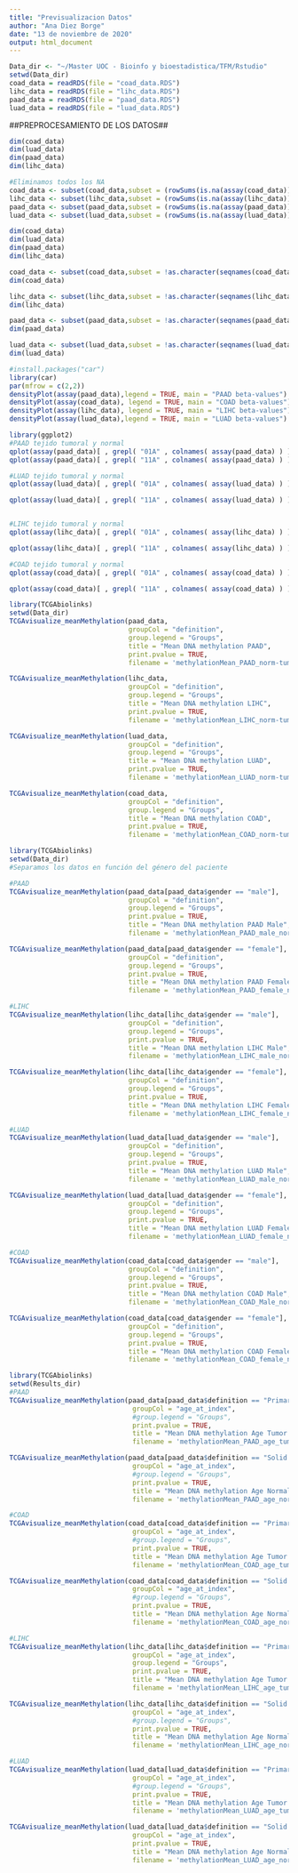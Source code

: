 ---
title: "Previsualizacion Datos"
author: "Ana Diez Borge"
date: "13 de noviembre de 2020"
output: html_document
---

```{r Cargamos datos de metilación}
Data_dir <- "~/Master UOC - Bioinfo y bioestadistica/TFM/Rstudio"
setwd(Data_dir)
coad_data = readRDS(file = "coad_data.RDS")
lihc_data = readRDS(file = "lihc_data.RDS")
paad_data = readRDS(file = "paad_data.RDS")
luad_data = readRDS(file = "luad_data.RDS")
```

##PREPROCESAMIENTO DE LOS DATOS##
```{r}
dim(coad_data)
dim(luad_data)
dim(paad_data)
dim(lihc_data)
```

```{r}
#Eliminamos todos los NA
coad_data <- subset(coad_data,subset = (rowSums(is.na(assay(coad_data))) == 0))
lihc_data <- subset(lihc_data,subset = (rowSums(is.na(assay(lihc_data))) == 0))
paad_data <- subset(paad_data,subset = (rowSums(is.na(assay(paad_data))) == 0))
luad_data <- subset(luad_data,subset = (rowSums(is.na(assay(luad_data))) == 0))

dim(coad_data)
dim(luad_data)
dim(paad_data)
dim(lihc_data)
```

```{r Se eliminan los datos pertenecientes a los cromosomas sexuales}
coad_data <- subset(coad_data,subset = !as.character(seqnames(coad_data)) %in% c("chrNA","chrX","chrY"))
dim(coad_data)

lihc_data <- subset(lihc_data,subset = !as.character(seqnames(lihc_data)) %in% c("chrNA","chrX","chrY"))
dim(lihc_data)

paad_data <- subset(paad_data,subset = !as.character(seqnames(paad_data)) %in% c("chrNA","chrX","chrY"))
dim(paad_data)

luad_data <- subset(luad_data,subset = !as.character(seqnames(luad_data)) %in% c("chrNA","chrX","chrY"))
dim(luad_data)
```

```{r Previsualizacion de datos density plot}
#install.packages("car")
library(car)
par(mfrow = c(2,2))
densityPlot(assay(paad_data),legend = TRUE, main = "PAAD beta-values")
densityPlot(assay(coad_data), legend = TRUE, main = "COAD beta-values")
densityPlot(assay(lihc_data), legend = TRUE, main = "LIHC beta-values")
densityPlot(assay(luad_data),legend = TRUE, main = "LUAD beta-values")
```


```{r qlots}
library(ggplot2)
#PAAD tejido tumoral y normal
qplot(assay(paad_data)[ , grepl( "01A" , colnames( assay(paad_data) ) ) ] , fill=I(rgb(0.72, 0.201, 0.176,0.6)), main = "Tejido Tumoral PAAD", xlab = "Beta-values", ylab = "Count", bins = 50)
qplot(assay(paad_data)[ , grepl( "11A" , colnames( assay(paad_data) ) ) ] , fill=I(rgb(0.1,0.2,0.4,0.6)), main = "Tejido Normal PAAD", xlab = "Beta-values", ylab = "Count", bins = 50)

#LUAD tejido tumoral y normal
qplot(assay(luad_data)[ , grepl( "01A" , colnames( assay(luad_data) ) ) ] , fill=I(rgb(0.72, 0.201, 0.176,0.6)), main = "Tejido Tumoral LUAD", xlab = "Beta-values", ylab = "Count", bins = 50)

qplot(assay(luad_data)[ , grepl( "11A" , colnames( assay(luad_data) ) ) ] , fill=I(rgb(0.1,0.2,0.4,0.6)), main = "Tejido Normal LUAD", xlab = "Beta-values", ylab= "Count", bins = 50 )


#LIHC tejido tumoral y normal
qplot(assay(lihc_data)[ , grepl( "01A" , colnames( assay(lihc_data) ) ) ] , fill=I(rgb(0.72, 0.201, 0.176,0.6)), main = "Tejido Tumoral LIHC", xlab = "Beta-values", ylab = "Count", bins = 50)

qplot(assay(lihc_data)[ , grepl( "11A" , colnames( assay(lihc_data) ) ) ] , fill=I(rgb(0.1,0.2,0.4,0.6)), main = "Tejido Normal LIHC", xlab = "Beta-values", ylab= "Count", bins = 50 )

#COAD tejido tumoral y normal
qplot(assay(coad_data)[ , grepl( "01A" , colnames( assay(coad_data) ) ) ] , fill=I(rgb(0.72, 0.201, 0.176,0.6)), main = "Tejido Tumoral COAD", xlab = "Beta-values", ylab = "Count", bins = 50)

qplot(assay(coad_data)[ , grepl( "11A" , colnames( assay(coad_data) ) ) ] , fill=I(rgb(0.1,0.2,0.4,0.6)), main = "Tejido Normal COAD", xlab = "Beta-values", ylab= "Count", bins = 50 )

```


```{r Diferencias entre medias de metilacion Norm-Tum}
library(TCGAbiolinks)
setwd(Data_dir)
TCGAvisualize_meanMethylation(paad_data,
                              groupCol = "definition",
                              group.legend = "Groups",
                              title = "Mean DNA methylation PAAD",
                              print.pvalue = TRUE,
                              filename = 'methylationMean_PAAD_norm-tum.png')

TCGAvisualize_meanMethylation(lihc_data,
                              groupCol = "definition",
                              group.legend = "Groups",
                              title = "Mean DNA methylation LIHC",
                              print.pvalue = TRUE,
                              filename = 'methylationMean_LIHC_norm-tum.png')

TCGAvisualize_meanMethylation(luad_data,
                              groupCol = "definition",
                              group.legend = "Groups",
                              title = "Mean DNA methylation LUAD",
                              print.pvalue = TRUE,
                              filename = 'methylationMean_LUAD_norm-tum.png')

TCGAvisualize_meanMethylation(coad_data,
                              groupCol = "definition",
                              group.legend = "Groups",
                              title = "Mean DNA methylation COAD",
                              print.pvalue = TRUE,
                              filename = 'methylationMean_COAD_norm-tum.png')
```

```{r Diferencias entre medias de metilacion Norm-Tum Covariable Sexo}
library(TCGAbiolinks)
setwd(Data_dir)
#Separamos los datos en función del género del paciente

#PAAD
TCGAvisualize_meanMethylation(paad_data[paad_data$gender == "male"],
                              groupCol = "definition",
                              group.legend = "Groups",
                              print.pvalue = TRUE,
                              title = "Mean DNA methylation PAAD Male",
                              filename = 'methylationMean_PAAD_male_norm-tum.png')

TCGAvisualize_meanMethylation(paad_data[paad_data$gender == "female"],
                              groupCol = "definition",
                              group.legend = "Groups",
                              print.pvalue = TRUE,
                              title = "Mean DNA methylation PAAD Female",
                              filename = 'methylationMean_PAAD_female_norm-tum.png')

#LIHC
TCGAvisualize_meanMethylation(lihc_data[lihc_data$gender == "male"],
                              groupCol = "definition",
                              group.legend = "Groups",
                              print.pvalue = TRUE,
                              title = "Mean DNA methylation LIHC Male",
                              filename = 'methylationMean_LIHC_male_norm-tum.png')

TCGAvisualize_meanMethylation(lihc_data[lihc_data$gender == "female"],
                              groupCol = "definition",
                              group.legend = "Groups",
                              print.pvalue = TRUE,
                              title = "Mean DNA methylation LIHC Female",
                              filename = 'methylationMean_LIHC_female_norm-tum.png')

#LUAD
TCGAvisualize_meanMethylation(luad_data[luad_data$gender == "male"],
                              groupCol = "definition",
                              group.legend = "Groups",
                              print.pvalue = TRUE,
                              title = "Mean DNA methylation LUAD Male",
                              filename = 'methylationMean_LUAD_male_norm-tum.png')

TCGAvisualize_meanMethylation(luad_data[luad_data$gender == "female"],
                              groupCol = "definition",
                              group.legend = "Groups",
                              print.pvalue = TRUE,
                              title = "Mean DNA methylation LUAD Female",
                              filename = 'methylationMean_LUAD_female_norm-tum.png')

#COAD
TCGAvisualize_meanMethylation(coad_data[coad_data$gender == "male"],
                              groupCol = "definition",
                              group.legend = "Groups",
                              print.pvalue = TRUE,
                              title = "Mean DNA methylation COAD Male",
                              filename = 'methylationMean_COAD_Male_norm-tum.png')

TCGAvisualize_meanMethylation(coad_data[coad_data$gender == "female"],
                              groupCol = "definition",
                              group.legend = "Groups",
                              print.pvalue = TRUE,
                              title = "Mean DNA methylation COAD Female",
                              filename = 'methylationMean_COAD_female_norm-tum.png')
```

```{r Diferencias entre medias de metilacion Norm-Tum Covariable Edad}
library(TCGAbiolinks)
setwd(Results_dir)
#PAAD
TCGAvisualize_meanMethylation(paad_data[paad_data$definition == "Primary solid Tumor"],
                               groupCol = "age_at_index",
                               #group.legend = "Groups",
                               print.pvalue = TRUE,
                               title = "Mean DNA methylation Age Tumor PAAD",
                               filename = 'methylationMean_PAAD_age_tum.png')

TCGAvisualize_meanMethylation(paad_data[paad_data$definition == "Solid Tissue Normal"],
                               groupCol = "age_at_index",
                               #group.legend = "Groups",
                               print.pvalue = TRUE,
                               title = "Mean DNA methylation Age Normal PAAD",
                               filename = 'methylationMean_PAAD_age_norm.png')

#COAD
TCGAvisualize_meanMethylation(coad_data[coad_data$definition == "Primary solid Tumor"],
                               groupCol = "age_at_index",
                               #group.legend = "Groups",
                               print.pvalue = TRUE,
                               title = "Mean DNA methylation Age Tumor COAD",
                               filename = 'methylationMean_COAD_age_tum.png')

TCGAvisualize_meanMethylation(coad_data[coad_data$definition == "Solid Tissue Normal"],
                               groupCol = "age_at_index",
                               #group.legend = "Groups",
                               print.pvalue = TRUE,
                               title = "Mean DNA methylation Age Normal COAD",
                               filename = 'methylationMean_COAD_age_norm.png')

#LIHC
TCGAvisualize_meanMethylation(lihc_data[lihc_data$definition == "Primary solid Tumor"],
                               groupCol = "age_at_index",
                               group.legend = "Groups",
                               print.pvalue = TRUE,
                               title = "Mean DNA methylation Age Tumor LIHC",
                               filename = 'methylationMean_LIHC_age_tum.png')

TCGAvisualize_meanMethylation(lihc_data[lihc_data$definition == "Solid Tissue Normal"],
                               groupCol = "age_at_index",
                               #group.legend = "Groups",
                               print.pvalue = TRUE,
                               title = "Mean DNA methylation Age Normal LIHC",
                               filename = 'methylationMean_LIHC_age_norm.png')

#LUAD
TCGAvisualize_meanMethylation(luad_data[luad_data$definition == "Primary solid Tumor"],
                               groupCol = "age_at_index",
                               #group.legend = "Groups",
                               print.pvalue = TRUE,
                               title = "Mean DNA methylation Age Tumor LUAD",
                               filename = 'methylationMean_LUAD_age_tum.png')

TCGAvisualize_meanMethylation(luad_data[luad_data$definition == "Solid Tissue Normal"],
                               groupCol = "age_at_index",
                               print.pvalue = TRUE,
                               title = "Mean DNA methylation Age Normal LUAD",
                               filename = 'methylationMean_LUAD_age_norm.png')

```



